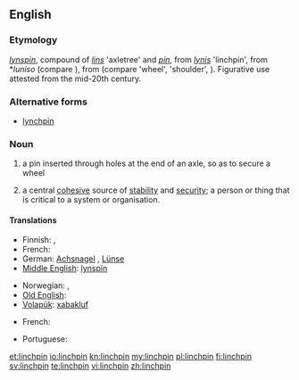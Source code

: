 ==English==

===Etymology===
{{etyl|enm}} ''[[lynspin]]'', compound of ''[[lins]]'' 'axletree' and ''[[pin]]'', from {{etyl|ang}} ''[[lynis]]'' 'linchpin', from {{proto|Germanic}} *''luniso'' (compare {{etyl|de|-}} {{term|Lünse}}), from {{proto|Indo-European}} (compare {{etyl|cy|-}} {{term|olwyn}} 'wheel', {{etyl|hy|-}} {{term|ołn}} 'shoulder', {{etyl|sa|-}} {{term|āṇís}}). Figurative use attested from the mid-20th century.

===Alternative forms===
* [[lynchpin]]

===Noun===
{{en-noun}}

# a pin inserted through holes at the end of an axle, so as to secure a wheel
# {{figuratively}} a central [[cohesive]] source of [[stability]] and [[security]]; a person or thing that is critical to a system or organisation.

====Translations====
{{trans-top|a securing pin}}
* Finnish: {{t|fi|sokka}}, {{t|fi|rengassokka}}
* French: {{t|fr|cheville|f}}
* German: [[Achsnagel]] {{m}}, [[Lünse]] {{f}}
* [[Middle English]]: [[lynspin]]
{{trans-mid}}
* Norwegian: {{t-|no|sikring|m}}, {{t-|no|splint|m}}
* [[Old English]]: {{t|ang|lynis|m|xs=Old English}}
* [[Volapük]]: [[xabakluf]]
{{trans-bottom}}
{{trans-top|central cohesive source of stability and security}}
* French: {{t+|fr|cheville ouvrière|f}}
{{trans-mid}}
* Portuguese: {{t|pt|baluarte|m}}
{{trans-bottom}}

[[et:linchpin]]
[[io:linchpin]]
[[kn:linchpin]]
[[my:linchpin]]
[[pl:linchpin]]
[[fi:linchpin]]
[[sv:linchpin]]
[[te:linchpin]]
[[vi:linchpin]]
[[zh:linchpin]]